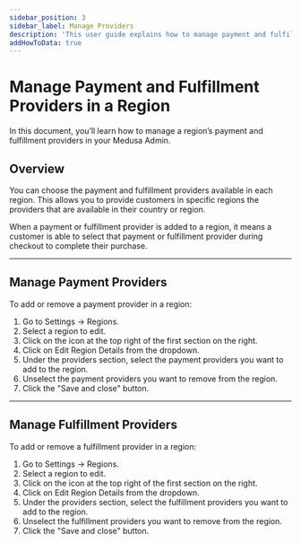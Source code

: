 ```yaml
---
sidebar_position: 3
sidebar_label: Manage Providers
description: 'This user guide explains how to manage payment and fulfillment providers in a region on the Medusa Admin.'
addHowToData: true
---
```



# Manage Payment and Fulfillment Providers in a Region

In this document, you’ll learn how to manage a region’s payment and fulfillment providers in your Medusa Admin.

## Overview

You can choose the payment and fulfillment providers available in each region. This allows you to provide customers in specific regions the providers that are available in their country or region.

When a payment or fulfillment provider is added to a region, it means a customer is able to select that payment or fulfillment provider during checkout to complete their purchase.

---

## Manage Payment Providers

To add or remove a payment provider in a region:

1. Go to Settings → Regions.
2. Select a region to edit.
3. Click on the <UiIcon lightIcon="https://res.cloudinary.com/dza7lstvk/image/upload/v1667999308/Medusa%20Docs/UI%20Icons/1ordBC6_ssysel.png" darkIcon="https://res.cloudinary.com/dza7lstvk/image/upload/v1667999326/Medusa%20Docs/UI%20Icons/dSwWYBH_stzgoi.png" alt="three dots" /> icon at the top right of the first section on the right.
4. Click on Edit Region Details from the dropdown.
5. Under the providers section, select the payment providers you want to add to the region.
6. Unselect the payment providers you want to remove from the region.
7. Click the "Save and close" button.

---

## Manage Fulfillment Providers

To add or remove a fulfillment provider in a region:

1. Go to Settings → Regions.
2. Select a region to edit.
3. Click on the <UiIcon lightIcon="https://res.cloudinary.com/dza7lstvk/image/upload/v1667999308/Medusa%20Docs/UI%20Icons/1ordBC6_ssysel.png" darkIcon="https://res.cloudinary.com/dza7lstvk/image/upload/v1667999326/Medusa%20Docs/UI%20Icons/dSwWYBH_stzgoi.png" alt="three dots" /> icon at the top right of the first section on the right.
4. Click on Edit Region Details from the dropdown.
5. Under the providers section, select the fulfillment providers you want to add to the region.
6. Unselect the fulfillment providers you want to remove from the region.
7. Click the "Save and close" button.
